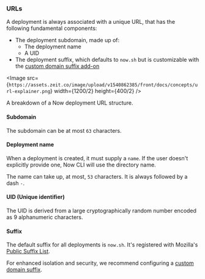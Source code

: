 
### URLs
A deployment is always associated with a unique URL, that has the following fundamental components:

- The deployment subdomain, made up of:
  - The deployment name
  - A UID
- The deployment suffix, which defaults to `now.sh` but is customizable with the [custom domain suffix add-on](/docs/v2/platform/add-ons#custom-deployment-suffix)

<Image src={`https://assets.zeit.co/image/upload/v1540862385/front/docs/concepts/url-explainer.png`}
width={1200/2}
height={400/2}
/>
<Caption>A breakdown of a Now deployment URL structure.</Caption>

#### Subdomain
The subdomain can be at most `63` characters.

#### Deployment name
When a deployment is created, it must supply a `name`. If the user doesn't explicitly provide one, Now CLI will use the directory name.

The name can take up, at most, `53` characters. It is always followed by a dash `-`.

#### UID (Unique identifier)
The UID is derived from a large cryptographically random number encoded as 9 alphanumeric characters.

#### Suffix
The default suffix for all deployments is `now.sh`. It's registered with Mozilla's [Public Suffix List](https://publicsuffix.org/).

For enhanced isolation and security, we recommend configuring a [custom domain suffix](/docs/v2/platform/add-ons#custom-deployment-suffix).
